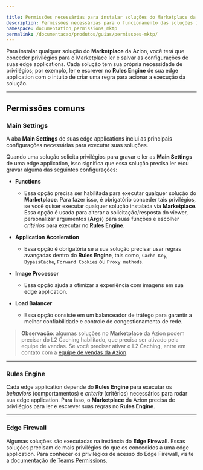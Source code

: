 ```yaml
---

title: Permissões necessárias para instalar soluções do Marketplace da Azion
description: Permissões necessárias para o funcionamento das soluções instaladas via Marketplace.
namespace: documentation_permissions_mktp
permalink: /documentacao/produtos/guias/permissoes-mktp/
---
```


Para instalar qualquer solução do **Marketplace** da Azion, você terá que conceder privilégios para o Marketplace ler e salvar as configurações de suas edge applications. Cada solução tem sua própria necessidade de privilégios; por exemplo, ler e escrever no **Rules Engine** de sua edge application com o intuito de criar uma regra para acionar a execução da solução.

---

## Permissões comuns

### Main Settings

A aba **Main Settings** de suas edge applications inclui as principais configurações necessárias para executar suas soluções.

Quando uma solução solicita privilégios para gravar e ler as **Main Settings** de uma edge application, isso significa que essa solução precisa ler e/ou gravar alguma das seguintes configurações:

- **Functions**
   - Essa opção precisa ser habilitada para executar qualquer solução do **Marketplace**. Para fazer isso, é obrigatório conceder tais privilégios, se você quiser executar qualquer solução instalada via **Marketplace**. Essa opção é usada para alterar a solicitação/resposta do viewer, personalizar argumentos (**Args**) para suas funções e escolher *critérios* para executar no **Rules Engine**.

- **Application Acceleration**
   - Essa opção é obrigatória se a sua solução precisar usar regras avançadas dentro do **Rules Engine**, tais como, `Cache Key`, `Bypass⁠Cache`, `Forward Cookies` ou `Proxy methods`.


- **Image Processor**
   - Essa opção ajuda a otimizar a experiência com imagens em sua edge application.

- **Load Balancer**
   - Essa opção consiste em um balanceador de tráfego para garantir a melhor confiabilidade e controle de congestionamento de rede.

> **Observação**: algumas soluções no **Marketplace** da Azion podem precisar do L2 Caching habilitado, que precisa ser ativado pela equipe de vendas. Se você precisar ativar o L2 Caching, entre em contato com a [equipe de vendas da Azion](https://www.azion.com/en/contact-sales/).

---

### Rules Engine

Cada edge application depende do **Rules Engine** para executar os *behaviors* (comportamentos) e *criteria* (critérios) necessários para rodar sua edge application. Para isso, o **Marketplace** da Azion precisa de privilégios para ler e escrever suas regras no **Rules Engine**.

---

### Edge Firewall

Algumas soluções são executadas na instância do **Edge Firewall**. Essas soluções precisam de mais privilégios do que os concedidos a uma edge application. Para conhecer os privilégios de acesso do Edge Firewall, visite a documentação de [Teams Permissions](/pt-br/documentacao/produtos/gestao-de-contas/teams-permissions/).
